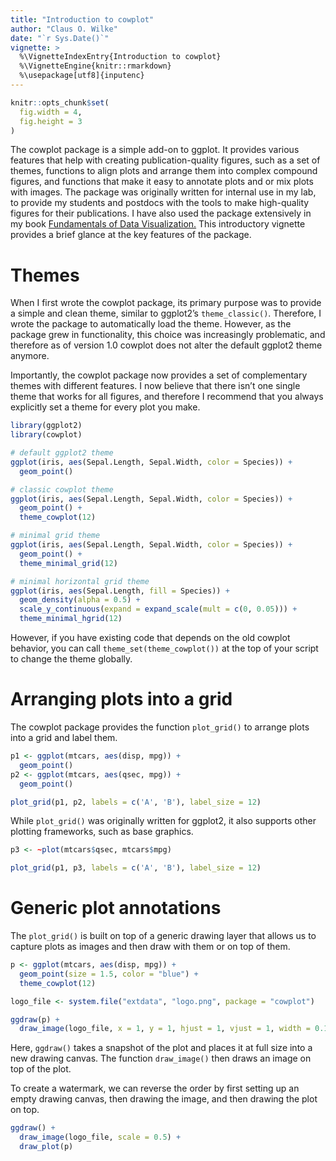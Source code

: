 ```yaml
---
title: "Introduction to cowplot"
author: "Claus O. Wilke"
date: "`r Sys.Date()`"
vignette: >
  %\VignetteIndexEntry{Introduction to cowplot}
  %\VignetteEngine{knitr::rmarkdown}
  %\usepackage[utf8]{inputenc}
---
```

```r
knitr::opts_chunk$set(
  fig.width = 4,
  fig.height = 3
)
```

The cowplot package is a simple add-on to ggplot. It provides various features that help with creating publication-quality figures, such as a set of themes, functions to align plots and arrange them into complex compound figures, and functions that make it easy to annotate plots and or mix plots with images. The package was originally written for internal use in my lab, to provide my students and postdocs with the tools to make high-quality figures for their publications. I have also used the package extensively in my book [Fundamentals of Data Visualization.](https://www.amazon.com/gp/product/1492031089) This introductory vignette provides a brief glance at the key features of the package.


# Themes

When I first wrote the cowplot package, its primary purpose was to provide a simple and clean theme, similar to ggplot2's `theme_classic()`. Therefore, I wrote the package to automatically load the theme. However, as the package grew in functionality, this choice was increasingly problematic, and therefore as of version 1.0 cowplot does not alter the default ggplot2 theme anymore.

Importantly, the cowplot package now provides a set of complementary themes with different features. I now believe that there isn't one single theme that works for all figures, and therefore I recommend that you always explicitly set a theme for every plot you make.

```r
library(ggplot2)
library(cowplot)

# default ggplot2 theme
ggplot(iris, aes(Sepal.Length, Sepal.Width, color = Species)) + 
  geom_point()

# classic cowplot theme
ggplot(iris, aes(Sepal.Length, Sepal.Width, color = Species)) + 
  geom_point() +
  theme_cowplot(12)

# minimal grid theme
ggplot(iris, aes(Sepal.Length, Sepal.Width, color = Species)) + 
  geom_point() +
  theme_minimal_grid(12)

# minimal horizontal grid theme
ggplot(iris, aes(Sepal.Length, fill = Species)) + 
  geom_density(alpha = 0.5) +
  scale_y_continuous(expand = expand_scale(mult = c(0, 0.05))) +
  theme_minimal_hgrid(12)
```

However, if you have existing code that depends on the old cowplot behavior, you can call `theme_set(theme_cowplot())` at the top of your script to change the theme globally.

# Arranging plots into a grid

The cowplot package provides the function `plot_grid()` to arrange plots into a grid and label them. 

```r
p1 <- ggplot(mtcars, aes(disp, mpg)) + 
  geom_point()
p2 <- ggplot(mtcars, aes(qsec, mpg)) +
  geom_point()

plot_grid(p1, p2, labels = c('A', 'B'), label_size = 12)
```

While `plot_grid()` was originally written for ggplot2, it also supports other plotting frameworks, such as base graphics.

```r
p3 <- ~plot(mtcars$qsec, mtcars$mpg)

plot_grid(p1, p3, labels = c('A', 'B'), label_size = 12)
```

# Generic plot annotations

The `plot_grid()` is built on top of a generic drawing layer that allows us to capture plots as images and then draw with them or on top of them.

```r
p <- ggplot(mtcars, aes(disp, mpg)) + 
  geom_point(size = 1.5, color = "blue") +
  theme_cowplot(12)

logo_file <- system.file("extdata", "logo.png", package = "cowplot")

ggdraw(p) + 
  draw_image(logo_file, x = 1, y = 1, hjust = 1, vjust = 1, width = 0.13, height = 0.2)
```

Here, `ggdraw()` takes a snapshot of the plot and places it at full size into a new drawing canvas. The function `draw_image()` then draws an image on top of the plot.

To create a watermark, we can reverse the order by first setting up an empty drawing canvas, then drawing the image, and then drawing the plot on top.

```r
ggdraw() + 
  draw_image(logo_file, scale = 0.5) +
  draw_plot(p)
```

